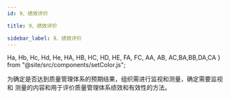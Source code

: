 ```yaml
---
id: 9、绩效评价

title: 9、绩效评价

sidebar_label: 9、绩效评价
---
```


  Ha,
  Hb,
  Hc,
  Hd,
  He,
  HA,
  HB,
  HC,
  HD,
  HE,
  FA,
  FC,
  AA,
  AB,
  AC,BA,BB,DA,CA
} from "@site/src/components/setColor.js";


 为确定是否达到质量管理体系的预期结果，组织需进行监视和测量，确定需要监视和
测量的内容和用于评价质量管理体系绩效和有效性的方法。


<DocCardList />



